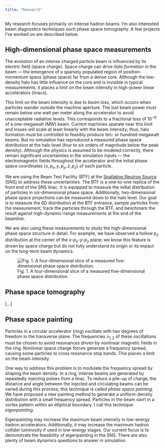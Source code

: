 ---
title: "Research"
---
 

My research focuses primarily on intense hadron beams. I'm also interested beam diagnostics techniques such phase space tomography. A few projects I've worked on are described below. <br>


## High-dimensional phase space measurements

The evolution of an intense charged particle beam is influenced by its electric field (space charge). Space charge can drive *halo formation* in the beam — the emergence of a sparsely populated region of position-momentum space (phase space) far from a dense core. Although the low-density halo has little influence on the core and is invisible in typical measurements, it places a limit on the beam intensity in high-power linear accelerators (linacs).

This limit on the beam intensity is due to *beam loss*, which occurs when particles wander outside the machine aperture. The lost beam power must remain below one watt per meter along the accelerator to avoid unacceptable radiation levels. This corresponds to a fractional loss of $10^{-6}$ of a one-megawatt (MW) beam. Current machines operate near this limit and losses will scale at least linearly with the beam intensity; thus, halo formation must be controlled to feasibly produce ten- or hundred-megawatt beams. But no simulation has reproduced a measured phase space distribution at the halo level (four to six orders of magnitude below the peak density). Although the physics is assumed to be modeled correctly, there remain significant uncertainties in the simulation inputs — the electromagnetic fields throughout the accelerator and the initial phase space coordinates $\{x, p_x, y, p_y, z, p_z\}$ of each particle.

We are using the Beam Test Facility (BTF) at the [Spallation Neutron Source](https://neutrons.ornl.gov/sns) (SNS) to address these uncertainties. The BTF is a one-to-one replica of the front end of the SNS linac. It is equipped to measure the initial distribution of particles in six-dimensional phase space. Additionally, two-dimensional phase space projections can be measured down to the halo level. Our goal is to measure the 6D distribution at the BTF entrance, sample particles from the measurement, track the particles through the BTF, and benchmark the result against high-dynamic-range measurements at the end of the beamline. 
 
We are also using these measurements to study the high-dimensional phase space structure in detail. For example, we have observed a hollow $p_z$ distribution at the center of the $x$-$p_x$-$y$-$p_y$ plane; we know this feature is driven by space charge but do not fully understand its origin or its impact on the long-term beam dynamics.


:::{.column-body}
![Fig. 1. A four-dimensional slice of a measured five-dimensional phase space distribution.](./files/fig13.png)
:::


## Phase space tomography

[...]

  
## Phase space painting 

Particles in a circular accelerator (ring) oscillate with two degrees of freedom in the transverse plane. The frequencies $\nu_{1, 2}$ of these oscillations must be chosen to avoid resonances driven by nonlinear magnetic fields in the ring. Nonlinear space charge forces generate a frequency spread, causing some particles to cross resonance stop bands. This places a limit on the beam intensity.

One way to address this problem is to modulate the frequency spread by shaping the beam density. In a ring, intense beams are generated by repeatedly injecting pulses from a linac. To reduce a pile-up of charge, the distance and angle between the injected and circulating beams can be varied during this process; this technique is called *phase space painting*. We have proposed a new painting method to generate a uniform-density distribution with a small frequency spread. Particles in the beam swirl in a vortex pattern within an elliptical boundary. I call this technique *eigenpainting*.

Eigenpainting may increase the maximum beam intensity in low-energy hadron accelerators. Additionally, it may increase the maximum hadron collider luminosity if used in low-energy stages. Our current focus is to demonstrate the feasibility of eigenpainting in the SNS. There are also plenty of beam dynamics questions to answer in simulation.

